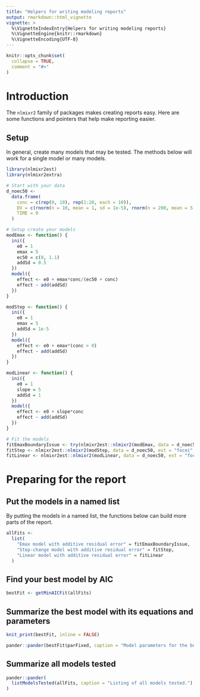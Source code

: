 ```yaml
---
title: "Helpers for writing modeling reports"
output: rmarkdown::html_vignette
vignette: >
  %\VignetteIndexEntry{Helpers for writing modeling reports}
  %\VignetteEngine{knitr::rmarkdown}
  %\VignetteEncoding{UTF-8}
---
```


```r
knitr::opts_chunk$set(
  collapse = TRUE,
  comment = "#>"
)
```

# Introduction

The `nlmixr2` family of packages makes creating reports easy. Here are some
functions and pointers that help make reporting easier.

## Setup

In general, create many models that may be tested. The methods below will work
for a single model or many models.

```r
library(nlmixr2est)
library(nlmixr2extra)

# Start with your data
d_noec50 <-
  data.frame(
    conc = c(rep(0, 10), rep(1:20, each = 10)),
    DV = c(rnorm(n = 10, mean = 1, sd = 1e-5), rnorm(n = 200, mean = 5, sd = 1e-5)),
    TIME = 0
  )

# Setup create your models
modEmax <- function() {
  ini({
    e0 = 1
    emax = 5
    ec50 = c(0, 1.1)
    addSd = 0.5
  })
  model({
    effect <- e0 + emax*conc/(ec50 + conc)
    effect ~ add(addSd)
  })
}

modStep <- function() {
  ini({
    e0 = 1
    emax = 5
    addSd = 1e-5
  })
  model({
    effect <- e0 + emax*(conc > 0)
    effect ~ add(addSd)
  })
}

modLinear <- function() {
  ini({
    e0 = 1
    slope = 5
    addSd = 1
  })
  model({
    effect <- e0 + slope*conc
    effect ~ add(addSd)
  })
}

# Fit the models
fitEmaxBoundaryIssue <- try(nlmixr2est::nlmixr2(modEmax, data = d_noec50, est = "focei", control = list(print = 0))
fitStep <- nlmixr2est::nlmixr2(modStep, data = d_noec50, est = "focei", control = list(print = 0))
fitLinear <- nlmixr2est::nlmixr2(modLinear, data = d_noec50, est = "focei", control = list(print = 0))
```

# Preparing for the report

## Put the models in a named list

By putting the models in a named list, the functions below can build more parts
of the report.

```r
allFits <-
  list(
    "Emax model with additive residual error" = fitEmaxBoundaryIssue,
    "Step-change model with additive residual error" = fitStep,
    "Linear model with additive residual error" = fitLinear
  )    
```

## Find your best model by AIC

```r
bestFit <- getMinAICFit(allFits)
```

## Summarize the best model with its equations and parameters

```r
knit_print(bestFit, inline = FALSE)
```

```r
pander::pander(bestFit$parFixed, caption = "Model parameters for the best-fit model")
```

## Summarize all models tested

```r
pander::pander(
  listModelsTested(allFits, caption = "Listing of all models tested.")
)
```
